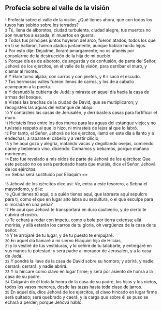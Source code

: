 == Profecía sobre el valle de la visión ==

{{anchor|1}} <small>1</small> Profecía sobre el valle de la visión. ¿Qué tienes ahora, que con todos los tuyos has subido sobre los terrados?<br>
{{anchor|2}} <small>2</small> Tú, llena de alborotos, ciudad turbulenta, ciudad alegre; tus muertos no son muertos a espada, ni muertos en guerra.<br>
{{anchor|3}} <small>3</small> Todos tus príncipes juntos huyeron del arco, fueron atados; todos los que en ti se hallaron, fueron atados juntamente, aunque habían huido lejos.<br>
{{anchor|4}} <small>4</small> Por esto dije: Dejadme, lloraré amargamente; no os afanéis por consolarme de la destrucción de la hija de mi pueblo.<br>
{{anchor|5}} <small>5</small> Porque día es de alboroto, de angustia y de confusión, de parte del Señor, Jehová de los ejércitos, en el valle de la visión, para derribar el muro, y clamar al monte.<br>
{{anchor|6}} <small>6</small> Y Elam tomó aljaba, con carros y con jinetes, y Kir sacó el escudo.<br>
{{anchor|7}} <small>7</small> Tus hermosos valles fueron llenos de carros, y los de a caballo acamparon a la puerta.<br>
{{anchor|8}} <small>8</small> Y desnudó la cubierta de Judá; y miraste en aquel día hacia la casa de armas del bosque.<br>
{{anchor|9}} <small>9</small> Visteis las brechas de la ciudad de David, que se multiplicaron; y recogisteis las aguas del estanque de abajo.<br>
{{anchor|10}} <small>10</small> Y contasteis las casas de Jerusalén, y derribasteis casas para fortificar el muro.<br>
{{anchor|11}} <small>11</small> Hicisteis foso entre los dos muros para las aguas del estanque viejo; y no tuvisteis respeto al que lo hizo, ni mirasteis de lejos al que lo labró.<br>
{{anchor|12}} <small>12</small> Por tanto, el Señor, Jehová de los ejércitos, llamó en este día a llanto y a endechas, a raparse el cabello y a vestir cilicio;<br>
{{anchor|13}} <small>13</small> y he aquí gozo y alegría, matando vacas y degollando ovejas, comiendo carne y bebiendo vino, diciendo: Comamos y bebamos, porque mañana moriremos.<br>
{{anchor|14}} <small>14</small> Esto fue revelado a mis oídos de parte de Jehová de los ejércitos: Que este pecado no os será perdonado hasta que muráis, dice el Señor, Jehová de los ejércitos.<br>
== Sebna será sustituido por Eliaquim ==

{{anchor|15}} <small>15</small> Jehová de los ejércitos dice así: Ve, entra a este tesorero, a Sebna el mayordomo, y dile:<br>
{{anchor|16}} <small>16</small> ¿Qué tienes tú aquí, o a quién tienes aquí, que labraste aquí sepulcro para ti, como el que en lugar alto labra su sepultura, o el que esculpe para sí morada en una peña?<br>
{{anchor|17}} <small>17</small> He aquí que Jehová te transportará en duro cautiverio, y de cierto te cubrirá el rostro.<br>
{{anchor|18}} <small>18</small> Te echará a rodar con ímpetu, como a bola por tierra extensa; allá morirás, y allá estarán los carros de tu gloria, oh vergüenza de la casa de tu señor.<br>
{{anchor|19}} <small>19</small> Y te arrojaré de tu lugar, y de tu puesto te empujaré.<br>
{{anchor|20}} <small>20</small> En aquel día llamaré a mi siervo Eliaquim hijo de Hilcías,<br>
{{anchor|21}} <small>21</small> y lo vestiré de tus vestiduras, y lo ceñiré de tu talabarte, y entregaré en sus manos tu potestad; y será padre al morador de Jerusalén, y a la casa de Judá.<br>
{{anchor|22}} <small>22</small> Y pondré la llave de la casa de David sobre su hombro; y abrirá, y nadie cerrará; cerrará, y nadie abrirá.<br>
{{anchor|23}} <small>23</small> Y lo hincaré como clavo en lugar firme; y será por asiento de honra a la casa de su padre.<br>
{{anchor|24}} <small>24</small> Colgarán de él toda la honra de la casa de su padre, los hijos y los nietos, todos los vasos menores, desde las tazas hasta toda clase de jarros.<br>
{{anchor|25}} <small>25</small> En aquel día, dice Jehová de los ejércitos, el clavo hincado en lugar firme será quitado; será quebrado y caerá, y la carga que sobre él se puso se echará a perder; porque Jehová habló.<br>
